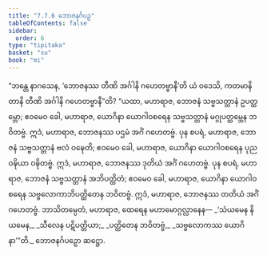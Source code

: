 ```yaml
---
title: "7.7.6 ဘောဇနင်္ဂပဉှ"
tableOfContents: false
sidebar:
  order: 6
type: "tipitaka"
basket: "su"
book: "mi"
---
```



<DynamicBreadcrumb />

<Division number="290" book="mi">

<Paragraph number="2008" book="mi">
“ဘန္တေ နာဂသေန, ‘ဘောဇနဿ တီဏိ အင်္ဂါနိ ဂဟေတဗ္ဗာနီ’တိ ယံ ဝဒေသိ, ကတမာနိ တာနိ တီဏိ အင်္ဂါနိ ဂဟေတဗ္ဗာနီ”တိ? “ယထာ, မဟာရာဇ, ဘောဇနံ သဗ္ဗသတ္တာနံ ဥပတ္ထမ္ဘော; ဧဝမေဝ ခေါ, မဟာရာဇ, ယောဂိနာ ယောဂါဝစရေန သဗ္ဗသတ္တာနံ မဂ္ဂုပတ္ထမ္ဘေန ဘဝိတဗ္ဗံ. ဣဒံ, မဟာရာဇ, ဘောဇနဿ ပဌမံ အင်္ဂံ ဂဟေတဗ္ဗံ.
</Paragraph>

<Paragraph number="2009" book="mi">
ပုန စပရံ, မဟာရာဇ, ဘောဇနံ သဗ္ဗသတ္တာနံ ဗလံ ဝဍ္ဎေတိ; ဧဝမေဝ ခေါ, မဟာရာဇ, ယောဂိနာ ယောဂါဝစရေန ပုညဝဍ္ဎိယာ ဝဍ္ဎိတဗ္ဗံ. ဣဒံ, မဟာရာဇ, ဘောဇနဿ ဒုတိယံ အင်္ဂံ ဂဟေတဗ္ဗံ.
</Paragraph>

<Paragraph number="2010" book="mi">
ပုန စပရံ, မဟာရာဇ, ဘောဇနံ သဗ္ဗသတ္တာနံ အဘိပတ္ထိတံ; ဧဝမေဝ ခေါ, မဟာရာဇ, ယောဂိနာ ယောဂါဝစရေန သဗ္ဗလောကာဘိပတ္ထိတေန ဘဝိတဗ္ဗံ. ဣဒံ, မဟာရာဇ, ဘောဇနဿ တတိယံ အင်္ဂံ ဂဟေတဗ္ဗံ. ဘာသိတမ္ပေတံ, မဟာရာဇ, ထေရေန မဟာမောဂ္ဂလ္လာနေန—
</Paragraph>

<Paragraph number="2011" type="verses" book="mi">
_‘သံယမေန နိယမေန,_  
_သီလေန ပဋိပတ္တိယာ;_  
_ပတ္ထိတေန ဘဝိတဗ္ဗံ,_  
_သဗ္ဗလောကဿ ယောဂိနာ’”တိ._  


</Paragraph>
</Division>

<Paragraph number="2012" type="center" book="mi">
ဘောဇနင်္ဂပဉှော ဆဋ္ဌော.
</Paragraph>